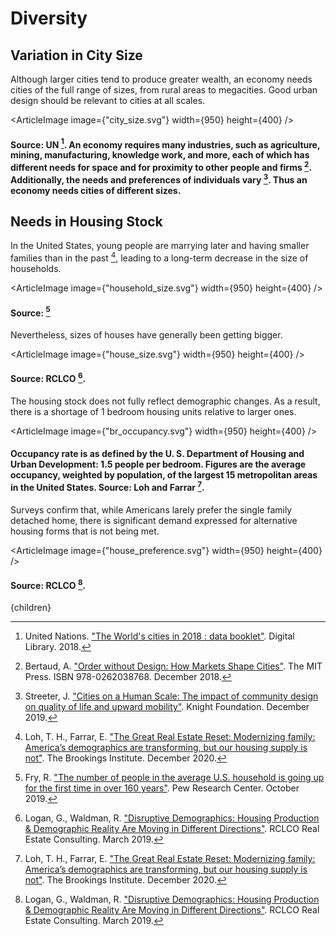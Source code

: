 


# Diversity

## Variation in City Size
Although larger cities tend to produce greater wealth, an economy needs cities of the full range of sizes, from rural areas to megacities. Good urban design should be relevant to cities at all scales.

<ArticleImage image={"city_size.svg"} width={950} height={400} />
#### Source: UN [^6]. An economy requires many industries, such as agriculture, mining, manufacturing, knowledge work, and more, each of which has different needs for space and for proximity to other people and firms [^1]. Additionally, the needs and preferences of individuals vary [^5]. Thus an economy needs cities of different sizes.

## Needs in Housing Stock
In the United States, young people are marrying later and having smaller families than in the past [^4], leading to a long-term decrease in the size of households.

<ArticleImage image={"household_size.svg"} width={950} height={400} />
#### Source: [^2]

Nevertheless, sizes of houses have generally been getting bigger.

<ArticleImage image={"house_size.svg"} width={950} height={400} />
#### Source: RCLCO [^3].

The housing stock does not fully reflect demographic changes. As a result, there is a shortage of 1 bedroom housing units relative to larger ones.

<ArticleImage image={"br_occupancy.svg"} width={950} height={400} />
#### Occupancy rate is as defined by the U. S. Department of Housing and Urban Development: 1.5 people per bedroom. Figures are the average occupancy, weighted by population, of the largest 15 metropolitan areas in the United States. Source: Loh and Farrar [^4].

Surveys confirm that, while Americans larely prefer the single family detached home, there is significant demand expressed for alternative housing forms that is not being met.

<ArticleImage image={"house_preference.svg"} width={950} height={400} />
#### Source: RCLCO [^3].

<ZoningShouldMeetMarketNeedsSolution />

[^1]: Bertaud, A. ["Order without Design: How Markets Shape Cities"](https://www.amazon.com/Order-without-Design-Markets-Cities/dp/0262038765). The MIT Press. ISBN 978-0262038768. December 2018.

[^2]: Fry, R. ["The number of people in the average U.S. household is going up for the first time in over 160 years"](https://www.pewresearch.org/fact-tank/2019/10/01/the-number-of-people-in-the-average-u-s-household-is-going-up-for-the-first-time-in-over-160-years/). Pew Research Center. October 2019.

[^3]: Logan, G., Waldman, R. ["Disruptive Demographics: Housing Production & Demographic Reality Are Moving in Different Directions"](https://www.rclco.com/publication/disruptive-demographics-housing-productions-and-demographic-reality-moving-in-different-directions/). RCLCO Real Estate Consulting. March 2019.

[^4]: Loh, T. H., Farrar, E. ["The Great Real Estate Reset: Modernizing family: America’s demographics are transforming, but our housing supply is not"](https://www.brookings.edu/essay/trend-2-americas-demographics-are-transforming-but-our-housing-supply-is-not/). The Brookings Institute. December 2020.

[^5]: Streeter, J. ["Cities on a Human Scale: The impact of community design on quality of life and upward mobility"](https://knightfoundation.org/articles/cities-on-a-human-scale-the-impact-of-community-design-on-quality-of-life-and-upward-mobility/). Knight Foundation. December 2019.

[^6]: United Nations. ["The World's cities in 2018 : data booklet"](https://digitallibrary.un.org/record/3799524?ln=en). Digital Library. 2018.

  <Article 
    focusAreaUrl={focusAreaUrl} 
    hierarchy={hierarchy} 
    site={site}
  >
    {children}
  </Article>